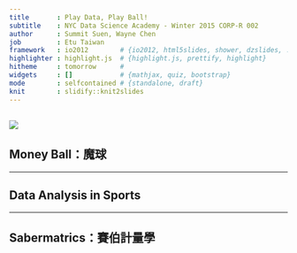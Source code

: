 ```yaml
---
title       : Play Data, Play Ball!
subtitle    : NYC Data Science Academy - Winter 2015 CORP-R 002
author      : Summit Suen, Wayne Chen
job         : Etu Taiwan
framework   : io2012        # {io2012, html5slides, shower, dzslides, ...}
highlighter : highlight.js  # {highlight.js, prettify, highlight}
hitheme     : tomorrow      # 
widgets     : []            # {mathjax, quiz, bootstrap}
mode        : selfcontained # {standalone, draft}
knit        : slidify::knit2slides
--- 
```

![](https://www.ocf.berkeley.edu/~superb/pics/moneyball.jpg)
--- 

## Money Ball：魔球

---

## Data Analysis in Sports


---

## Sabermatrics：賽伯計量學


